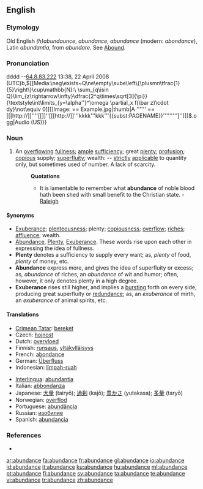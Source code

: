 {{wikipedia}}
==English==

===Etymology===
Old English ''(h)abundaunce'', ''abundance'', {{OF.}} ''abundance'' (modern: ''abondance''), Latin ''abundantia'', from ''abundare''. See [[Abound]].

===Pronunciation===
dddd
--[[Special:Contributions/64.8.83.222|64.8.83.222]] 13:38, 22 April 2008 (UTC)b,<math>[[Media:\neg\exists~Q\ne\empty\sube\left\{\plusmn\tfrac{1}{5}\right\}\cup\mathbb{N}:\ \sum_{q\isin Q}\lim_{z\rightarrow\infty}\dfrac{2^q\times\sqrt[3]{\pi}}{\textstyle\int\limits_{y=\alpha''}^\omega \partial_x f(\bar z)\cdot dy}\not\equiv 0]][[Image:
== Example.jpg|thumb|A '''''' ==
[[[http://]]''''[[]]''[[[http://]]'''kkkk'''kkk'''{{subst:PAGENAME}}''''''''']'']]]</math>.ogg|Audio (US)}}

===Noun===
{{en-noun}}

# An [[overflowing]] [[fullness]]; [[ample]] [[sufficiency]]; great [[plenty]]; [[profusion]]; [[copious]] supply; [[superfluity]]; wealth: -- [[strictly]] [[applicable]] to quantity only, but sometimes used of number. A lack of scarcity.
#: '''Quotations'''
#:* It is lamentable to remember what '''abundance''' of noble blood hath been shed with small benefit to the Christian state. - [[Raleigh]]

====Synonyms====
* [[Exuberance]]; [[plenteousness]]; plenty; [[copiousness]]; [[overflow]]; [[riches]]; [[affluence]]; wealth.
* [[Abundance]], [[Plenty]], [[Exuberance]]. These words rise upon each other in expressing the idea of fullness.
* '''Plenty''' denotes a sufficiency to supply every want; as, ''plenty'' of food, ''plenty'' of money, etc.
* '''Abundance''' express more, and gives the idea of superfluity or excess; as, ''abundance'' of riches, an ''abundance'' of wit and humor; often, however, it only denotes plenty in a high degree.
* '''Exuberance''' rises still higher, and implies a [[bursting]] forth on every side, producing great superfluity or [[redundance]]; as, an ''exuberance'' of mirth, an ''exuberance'' of animal spirits, etc.

====Translations====
{{trans-top|ample sufficiency}}
* [[Crimean Tatar]]: [[bereket]]
* Czech: [[hojnost]] {{f}}
* Dutch: [[overvloed]]
* Finnish: [[runsaus]], [[yltäkylläisyys]]
* French: [[abondance]]
* German: [[Überfluss]] {{m}}
* Indonesian: [[limpah-ruah]]
{{trans-mid}}
* [[Interlingua]]: [[abundantia]]
* Italian: [[abbondanza]]
* Japanese: [[大量]] (tairyō); [[過剰]] (kajō); [[豊かさ]] (yutakasa); [[多量]] (taryō)
* Norwegian: [[overflod]] {{c}}
* Portuguese: [[abundância]] {{f}}
* Russian: [[изобилие]] {{n}}
* Spanish: [[abundancia]]
{{trans-bottom}}

===References===
* {{R:1913}}

[[ar:abundance]]
[[fa:abundance]]
[[fr:abundance]]
[[gl:abundance]]
[[io:abundance]]
[[id:abundance]]
[[it:abundance]]
[[ku:abundance]]
[[hu:abundance]]
[[ml:abundance]]
[[pt:abundance]]
[[fi:abundance]]
[[sv:abundance]]
[[ta:abundance]]
[[te:abundance]]
[[vi:abundance]]
[[tr:abundance]]
[[zh:abundance]]